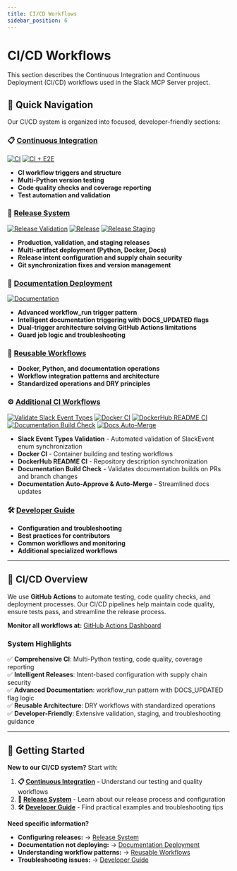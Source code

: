 ```yaml
---
title: CI/CD Workflows
sidebar_position: 6
---
```


# CI/CD Workflows

This section describes the Continuous Integration and Continuous Deployment (CI/CD) workflows used in the Slack MCP Server project.

## 🚀 **Quick Navigation**

Our CI/CD system is organized into focused, developer-friendly sections:

### **📋 [Continuous Integration](./continuous-integration)**

[![CI](https://github.com/Chisanan232/slack-mcp-server/actions/workflows/ci.yaml/badge.svg)](https://github.com/Chisanan232/slack-mcp-server/actions/workflows/ci.yaml)
[![CI + E2E](https://github.com/Chisanan232/slack-mcp-server/actions/workflows/ci_includes_e2e_test.yaml/badge.svg)](https://github.com/Chisanan232/slack-mcp-server/actions/workflows/ci_includes_e2e_test.yaml)

- **CI workflow triggers and structure**  
- **Multi-Python version testing**
- **Code quality checks and coverage reporting**
- **Test automation and validation**

### **🔄 [Release System](./release-system)**

[![Release Validation](https://github.com/Chisanan232/slack-mcp-server/actions/workflows/release-validate.yml/badge.svg)](https://github.com/Chisanan232/slack-mcp-server/actions/workflows/release-validate.yml)
[![Release](https://github.com/Chisanan232/slack-mcp-server/actions/workflows/release.yml/badge.svg)](https://github.com/Chisanan232/slack-mcp-server/actions/workflows/release.yml)
[![Release Staging](https://github.com/Chisanan232/slack-mcp-server/actions/workflows/release-staging.yml/badge.svg)](https://github.com/Chisanan232/slack-mcp-server/actions/workflows/release-staging.yml)

- **Production, validation, and staging releases**
- **Multi-artifact deployment (Python, Docker, Docs)**
- **Release intent configuration and supply chain security**
- **Git synchronization fixes and version management**

### **📖 [Documentation Deployment](./documentation-deployment)**  

[![Documentation](https://github.com/Chisanan232/slack-mcp-server/actions/workflows/documentation.yaml/badge.svg)](https://github.com/Chisanan232/slack-mcp-server/actions/workflows/documentation.yaml)

- **Advanced workflow_run trigger pattern**
- **Intelligent documentation triggering with DOCS_UPDATED flags**
- **Dual-trigger architecture solving GitHub Actions limitations**
- **Guard job logic and troubleshooting**

### **🔧 [Reusable Workflows](./reusable-workflows)**
- **Docker, Python, and documentation operations**
- **Workflow integration patterns and architecture**
- **Standardized operations and DRY principles**

### **⚙️ [Additional CI Workflows](./additional-ci-workflows)**

[![Validate Slack Event Types](https://github.com/Chisanan232/slack-mcp-server/actions/workflows/validate_slack_event_types.yml/badge.svg)](https://github.com/Chisanan232/slack-mcp-server/actions/workflows/validate_slack_event_types.yml)
[![Docker CI](https://github.com/Chisanan232/slack-mcp-server/actions/workflows/docker-ci.yml/badge.svg)](https://github.com/Chisanan232/slack-mcp-server/actions/workflows/docker-ci.yml)
[![DockerHub README CI](https://github.com/Chisanan232/slack-mcp-server/actions/workflows/dockerhub-readme-ci.yml/badge.svg)](https://github.com/Chisanan232/slack-mcp-server/actions/workflows/dockerhub-readme-ci.yml)
[![Documentation Build Check](https://github.com/Chisanan232/slack-mcp-server/actions/workflows/docs-build-check.yaml/badge.svg)](https://github.com/Chisanan232/slack-mcp-server/actions/workflows/docs-build-check.yaml)
[![Docs Auto-Merge](https://github.com/Chisanan232/slack-mcp-server/actions/workflows/docs-automerge.yml/badge.svg)](https://github.com/Chisanan232/slack-mcp-server/actions/workflows/docs-automerge.yml)

- **Slack Event Types Validation** - Automated validation of SlackEvent enum synchronization
- **Docker CI** - Container building and testing workflows  
- **DockerHub README CI** - Repository description synchronization
- **Documentation Build Check** - Validates documentation builds on PRs and branch changes
- **Documentation Auto-Approve & Auto-Merge** - Streamlined docs updates

### **🛠️ [Developer Guide](./developer-guide)**
- **Configuration and troubleshooting**
- **Best practices for contributors**
- **Common workflows and monitoring**
- **Additional specialized workflows**

---

## 🎯 **CI/CD Overview**

We use **GitHub Actions** to automate testing, code quality checks, and deployment processes. Our CI/CD pipelines help maintain code quality, ensure tests pass, and streamline the release process.

**Monitor all workflows at:** [GitHub Actions Dashboard](https://github.com/Chisanan232/slack-mcp-server/actions)

### **System Highlights**

✅ **Comprehensive CI**: Multi-Python testing, code quality, coverage reporting  
✅ **Intelligent Releases**: Intent-based configuration with supply chain security  
✅ **Advanced Documentation**: workflow_run pattern with DOCS_UPDATED flag logic  
✅ **Reusable Architecture**: DRY workflows with standardized operations  
✅ **Developer-Friendly**: Extensive validation, staging, and troubleshooting guidance  

---

## 🎯 **Getting Started**

**New to our CI/CD system?** Start with:

1. **📋 [Continuous Integration](./continuous-integration)** - Understand our testing and quality workflows
2. **🔄 [Release System](./release-system)** - Learn about our release process and configuration
3. **🛠️ [Developer Guide](./developer-guide)** - Find practical examples and troubleshooting tips

**Need specific information?**
- **Configuring releases:** → [Release System](./release-system)
- **Documentation not deploying:** → [Documentation Deployment](./documentation-deployment)  
- **Understanding workflow patterns:** → [Reusable Workflows](./reusable-workflows)
- **Troubleshooting issues:** → [Developer Guide](./developer-guide)
